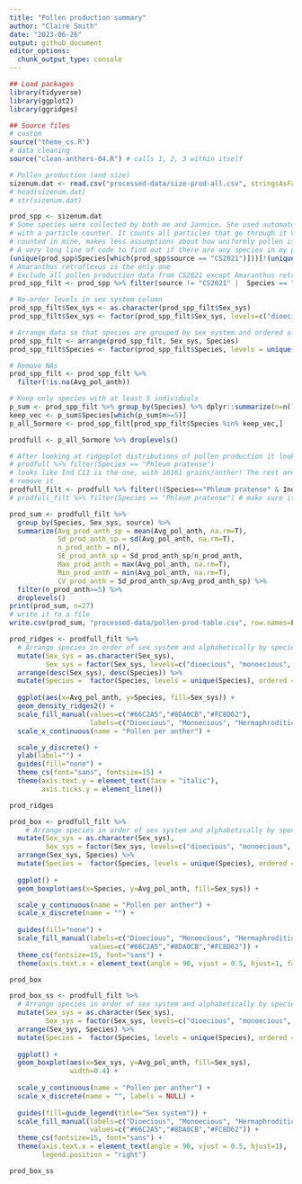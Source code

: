 ```yaml
---
title: "Pollen production summary"
author: "Claire Smith"
date: "2023-06-26"
output: github_document
editor_options: 
  chunk_output_type: console
---
```


```r
## Load packages
library(tidyverse)
library(ggplot2)
library(ggridges)

## Source files
# custom
source("theme_cs.R")
# data cleaning
source("clean-anthers-04.R") # calls 1, 2, 3 within itself
```

```r
# Pollen production (and size)
sizenum.dat <- read.csv("processed-data/size-prod-all.csv", stringsAsFactors = T)
# head(sizenum.dat)
# str(sizenum.dat)
```

```r
prod_spp <- sizenum.dat
# Some species were collected by both me and Jannice. She used automated pollen counting 
# with a particle counter. It counts all particles that go through it vs small subsample I 
# counted in mine, makes less assumptions about how uniformly pollen is suspended in the sample -- I'll keep her data where there's overlap. 
# A very long line of code to find out if there are any species in my production data NOT also included in the JF data: 
(unique(prod_spp$Species[which(prod_spp$source == "CS2021")]))[!(unique(prod_spp$Species[which(prod_spp$source == "CS2021")])) %in% unique(prod_spp$Species[which(prod_spp$source == "JF2001" | prod_spp$source == "JF2004" )])]
# Amaranthus retroflexus is the only one
# Exclude all pollen production data from CS2021 except Amaranthus retroflexus
prod_spp_filt <- prod_spp %>% filter(source != "CS2021" |  Species == "Amaranthus retroflexus")

# Re-order levels in sex system column 
prod_spp_filt$Sex_sys <- as.character(prod_spp_filt$Sex_sys)
prod_spp_filt$Sex_sys <- factor(prod_spp_filt$Sex_sys, levels=c("dioecious", "monoecious", "hermaphroditic"))

# Arrange data so that species are grouped by sex system and ordered alphabetically
prod_spp_filt <- arrange(prod_spp_filt, Sex_sys, Species)
prod_spp_filt$Species <- factor(prod_spp_filt$Species, levels = unique(prod_spp_filt$Species), ordered = T)

# Remove NAs
prod_spp_filt <- prod_spp_filt %>% 
  filter(!is.na(Avg_pol_anth))

# Keep only species with at least 5 individuals
p_sum <- prod_spp_filt %>% group_by(Species) %>% dplyr::summarize(n=n())
keep_vec <- p_sum$Species[which(p_sum$n>=5)]
p_all_5ormore <- prod_spp_filt[prod_spp_filt$Species %in% keep_vec,]

prodfull <- p_all_5ormore %>% droplevels()

# After looking at ridgeplot distributions of pollen production it looks like there are some clear outliers in some species - like Phleum pratense
# prodfull %>% filter(Species == "Phleum pratense")
# looks like Ind C11 is the one, with 16161 grains/anther! The rest are all <10,000. I'll
# remove it
prodfull_filt <- prodfull %>% filter(!(Species=="Phleum pratense" & Ind == "C11"))
# prodfull_filt %>% filter(Species == "Phleum pratense") # make sure it's gone

```

```r
prod_sum <- prodfull_filt %>% 
  group_by(Species, Sex_sys, source) %>% 
  summarize(Avg_prod_anth_sp = mean(Avg_pol_anth, na.rm=T),
            Sd_prod_anth_sp = sd(Avg_pol_anth, na.rm=T),
            n_prod_anth = n(),
            SE_prod_anth_sp = Sd_prod_anth_sp/n_prod_anth, 
            Max_prod_anth = max(Avg_pol_anth, na.rm=T),
            Min_prod_anth = min(Avg_pol_anth, na.rm=T),
            CV_prod_anth = Sd_prod_anth_sp/Avg_prod_anth_sp) %>% 
  filter(n_prod_anth>=5) %>% 
  droplevels()
print(prod_sum, n=27)
# write it to a file
write.csv(prod_sum, "processed-data/pollen-prod-table.csv", row.names=F)

```

```r
prod_ridges <- prodfull_filt %>% 
  # Arrange species in order of sex system and alphabetically by species
  mutate(Sex_sys = as.character(Sex_sys),
         Sex_sys = factor(Sex_sys, levels=c("dioecious", "monoecious", "hermaphroditic")) ) %>% 
  arrange(desc(Sex_sys), desc(Species)) %>% 
  mutate(Species =  factor(Species, levels = unique(Species), ordered = T)) %>% 
  
  ggplot(aes(x=Avg_pol_anth, y=Species, fill=Sex_sys)) +
  geom_density_ridges2() + 
  scale_fill_manual(values=c("#66C2A5","#8DA0CB","#FC8D62"),
                    labels=c("Dioecious", "Monoecious", "Hermaphroditic")) +
  scale_x_continuous(name = "Pollen per anther") + 

  scale_y_discrete() +
  ylab(label="") + 
  guides(fill="none") + 
  theme_cs(font="sans", fontsize=15) + 
  theme(axis.text.y = element_text(face = "italic"),
        axis.ticks.y = element_line())

prod_ridges
```


```r
prod_box <- prodfull_filt %>% 
    # Arrange species in order of sex system and alphabetically by species
  mutate(Sex_sys = as.character(Sex_sys),
         Sex_sys = factor(Sex_sys, levels=c("dioecious", "monoecious", "hermaphroditic")) ) %>% 
  arrange(Sex_sys, Species) %>% 
  mutate(Species =  factor(Species, levels = unique(Species), ordered = T)) %>% 
  
  ggplot() + 
  geom_boxplot(aes(x=Species, y=Avg_pol_anth, fill=Sex_sys)) + 

  scale_y_continuous(name = "Pollen per anther") + 
  scale_x_discrete(name = "") + 
  
  guides(fill="none") + 
  scale_fill_manual(labels=c("Dioecious", "Monoecious", "Hermaphroditic"),
                    values=c("#66C2A5","#8DA0CB","#FC8D62")) + 
  theme_cs(fontsize=15, font="sans") + 
  theme(axis.text.x = element_text(angle = 90, vjust = 0.5, hjust=1, face="italic"))

prod_box
```


```r
prod_box_ss <- prodfull_filt %>% 
  # Arrange species in order of sex system and alphabetically by species
  mutate(Sex_sys = as.character(Sex_sys),
         Sex_sys = factor(Sex_sys, levels=c("dioecious", "monoecious", "hermaphroditic")) ) %>% 
  arrange(Sex_sys, Species) %>% 
  mutate(Species =  factor(Species, levels = unique(Species), ordered = T)) %>% 
  
  ggplot() + 
  geom_boxplot(aes(x=Sex_sys, y=Avg_pol_anth, fill=Sex_sys),
               width=0.4) + 
  
  scale_y_continuous(name = "Pollen per anther") + 
  scale_x_discrete(name = "", labels = NULL) + 
  
  guides(fill=guide_legend(title="Sex system")) + 
  scale_fill_manual(labels=c("Dioecious", "Monoecious", "Hermaphroditic"),
                    values=c("#66C2A5","#8DA0CB","#FC8D62")) + 
  theme_cs(fontsize=15, font="sans") + 
  theme(axis.text.x = element_text(angle = 90, vjust = 0.5, hjust=1),
        legend.position = "right")

prod_box_ss
```

